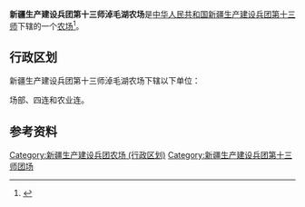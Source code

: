{{中国乡级行政区
|行政区全称           = 新疆生产建设兵团第十三师淖毛湖农场
|上级行政区           = [[新疆生产建设兵团第十三师|新疆生产建设兵团第十三师]]
|行政区类别           = [[农场|农场]]
}}

'''新疆生产建设兵团第十三师淖毛湖农场'''是[[中华人民共和国|中华人民共和国]][[新疆生产建设兵团|新疆生产建设兵团]][[新疆生产建设兵团第十三师|第十三师]]下辖的一个[[农场|农场]]<ref>{{Cite journal|title=新疆生产建设兵团分布图|author=新疆生产建设兵团年鉴编辑委员会|journal=兵团年鉴|publisher=新疆生产建设兵团年鉴社|doi=10.42437/y.cnki.yxjsc.2021.000007|year=2020|location=乌鲁木齐|page=7-8|issn=1671-3338}}</ref>。

== 行政区划 ==
新疆生产建设兵团第十三师淖毛湖农场下辖以下单位：

场部、四连和农业连。

== 参考资料 ==
{{reflist}}

{{新疆行政区划小作品}}
{{新疆生产建设兵团第十三师}}
{{DEFAULTSORT:淖}}
[[Category:新疆生产建设兵团农场_(行政区划)|Category:新疆生产建设兵团农场 (行政区划)]]
[[Category:新疆生产建设兵团第十三师团场|Category:新疆生产建设兵团第十三师团场]]